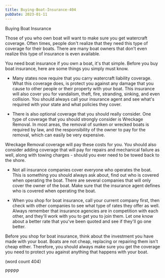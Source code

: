 ```yaml
---
title: Buying-Boat-Insurance-404
pubDate: 2023-01-11
---
```


Buying Boat Insurance

Those of you who own boat will want to make sure 
you get watercraft coverage.  Often times, people
don't realize that they need this type of coverage
for their boats.  There are many boat owners that
don't even realize this type of insurance is 
even available.

You need boat insurance if you own a boat, it's 
that simple.  Before you buy boat insurance, here
are some things you simply must know.

-  Many states now require that you carry watercraft
liability coverage.  What this coverage does, is 
protect you against any damage that you cause to
other people or their property with your boat.  This
insurance will also cover you for vandalism, theft, 
fire, stranding, sinking, and even collision.  You
should always call your insurance agent and see 
what's required with your state and what policies
they cover.

-  There is also optional coverage that you should
really consider.  One type of coverage that you 
should strongly consider is Wreckage Removal.  In
most areas, the removal of sunken or wrecked 
boats is required by law, and the responsibility
of the owner to pay for the removal, which can 
easily be very expensive.

Wreckage Removal coverage will pay these costs for
you.  You should also consider adding coverage 
that will pay for repairs and mechanical failure
as well, along with towing charges - should you
ever need to be towed back to the shore.

-  Not all insurance companies cover everyone who
operates the boat.  This is something you should 
always ask about, find out who is covered when 
operating the boat.  There are several companies 
that will only cover the owner of the boat.  Make
sure that the insurance agent defines who is 
covered when operating the boat.

-  When you shop for boat insurance, call your 
current company first, then check with other 
companies to see what type of rates they offer as 
well.  Always remember that insurance agencies 
are in competition with each other, and they'll
work with you to get you to join them.  Let one
know about a better rate that you've been quoted
and see if they'll go one better.

Before you shop for boat insurance, think about 
the investment you have made with your boat.  Boats
are not cheap, replacing or repairing them isn't 
cheap either.  Therefore, you should always make 
sure you get the coverage you need to protect you 
against anything that happens with your boat.

(word count 404)

PPPPP